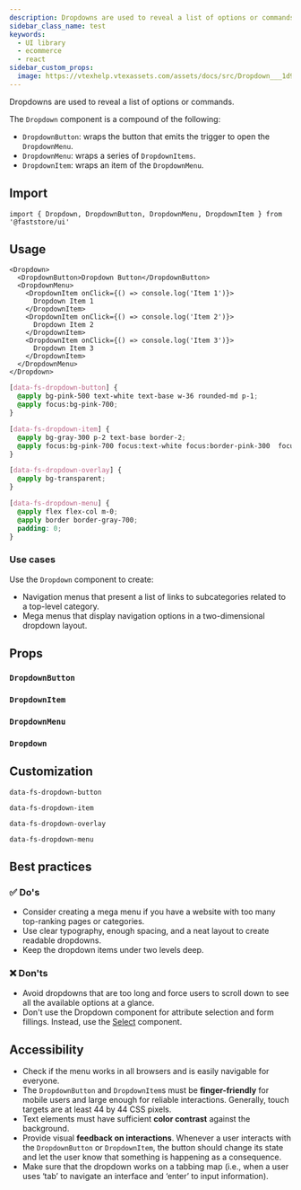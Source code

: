 ```yaml
---
description: Dropdowns are used to reveal a list of options or commands.
sidebar_class_name: test
keywords:
  - UI library
  - ecommerce
  - react
sidebar_custom_props: 
  image: https://vtexhelp.vtexassets.com/assets/docs/src/Dropdown___1d904311eb18facba54340e76b109d62.png
---
```



Dropdowns are used to reveal a list of options or commands.

The `Dropdown` component is a compound of the following:

- `DropdownButton`: wraps the button that emits the trigger to open the `DropdownMenu`.
- `DropdownMenu`: wraps a series of `DropdownItems`.
- `DropdownItem`: wraps an item of the `DropdownMenu`.

## Import

```tsx
import { Dropdown, DropdownButton, DropdownMenu, DropdownItem } from '@faststore/ui'
```

## Usage

<Tabs>
  <TabItem value="react" label="React" default>

```tsx live
<Dropdown>
  <DropdownButton>Dropdown Button</DropdownButton>
  <DropdownMenu>
    <DropdownItem onClick={() => console.log('Item 1')}>
      Dropdown Item 1
    </DropdownItem>
    <DropdownItem onClick={() => console.log('Item 2')}>
      Dropdown Item 2
    </DropdownItem>
    <DropdownItem onClick={() => console.log('Item 3')}>
      Dropdown Item 3
    </DropdownItem>
  </DropdownMenu>
</Dropdown>
```

  </TabItem>
  <TabItem value="css" label="CSS">

```css
[data-fs-dropdown-button] {
  @apply bg-pink-500 text-white text-base w-36 rounded-md p-1;
  @apply focus:bg-pink-700;
}

[data-fs-dropdown-item] {
  @apply bg-gray-300 p-2 text-base border-2;
  @apply focus:bg-pink-700 focus:text-white focus:border-pink-300  focus:outline-none;
}

[data-fs-dropdown-overlay] {
  @apply bg-transparent;
}

[data-fs-dropdown-menu] {
  @apply flex flex-col m-0;
  @apply border border-gray-700;
  padding: 0;
}
```

  </TabItem>
</Tabs>

### Use cases

Use the `Dropdown` component to create:
- Navigation menus that present a list of links to subcategories related to a top-level category.
- Mega menus that display navigation options in a two-dimensional dropdown layout. 

## Props

### `DropdownButton`

<PropsSection name="DropdownButton" />

### `DropdownItem`

<PropsSection name="DropdownItem" />

### `DropdownMenu`

<PropsSection name="DropdownMenu" />

### `Dropdown`

<PropsSection name="Dropdown" />

## Customization

`data-fs-dropdown-button`

`data-fs-dropdown-item`

`data-fs-dropdown-overlay`

`data-fs-dropdown-menu`

## Best practices

### ✅ Do's

- Consider creating a mega menu if you have a website with too many top-ranking pages or categories.
- Use clear typography, enough spacing, and a neat layout to create readable dropdowns.
- Keep the dropdown items under two levels deep.

### ❌ Don'ts

- Avoid dropdowns that are too long and force users to scroll down to see all the available options at a glance.
- Don't use the Dropdown component for attribute selection and form fillings. Instead, use the [Select](/reference/ui/atoms/Select) component.

## Accessibility

- Check if the menu works in all browsers and is easily navigable for everyone.
- The `DropdownButton` and `DropdownItem`s must be **finger-friendly** for mobile users and large enough for reliable interactions. Generally, touch targets are at least 44 by 44 CSS pixels.
- Text elements must have sufficient **color contrast** against the background.
- Provide visual **feedback on interactions**. Whenever a user interacts with the `DropdownButton` or `DropdownItem`, the button should change its state and let the user know that something is happening as a consequence. 
- Make sure that the dropdown works on a tabbing map (i.e., when a user uses ‘tab’ to navigate an interface and ‘enter’ to input information).